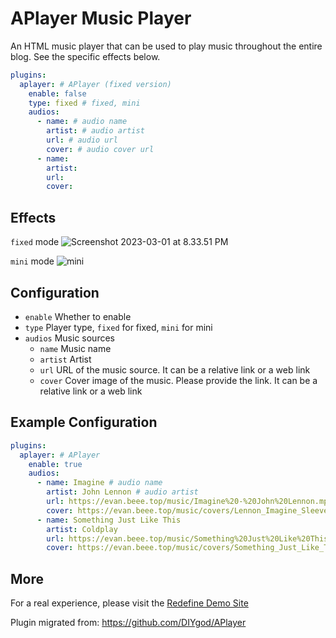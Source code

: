 # APlayer Music Player

An HTML music player that can be used to play music throughout the entire blog. See the specific effects below.

```yaml
plugins:
  aplayer: # APlayer (fixed version)
    enable: false
    type: fixed # fixed, mini
    audios:
      - name: # audio name
        artist: # audio artist
        url: # audio url
        cover: # audio cover url
      - name: 
        artist: 
        url: 
        cover: 
```

## Effects

`fixed` mode
![Screenshot 2023-03-01 at 8.33.51 PM](https://evan.beee.top/img/2023/03/01/bfba84ee6ee020b9923a94fa9a14a2b7.png)

`mini` mode
![mini](https://evan.beee.top/img/2023/04/07/9d58c198410eec3a18896b1af9cb8863.png)

## Configuration

- `enable` Whether to enable
- `type` Player type, `fixed` for fixed, `mini` for mini
- `audios` Music sources
  - `name` Music name
  - `artist` Artist
  - `url` URL of the music source. It can be a relative link or a web link
  - `cover` Cover image of the music. Please provide the link. It can be a relative link or a web link

## Example Configuration

```yaml
plugins:
  aplayer: # APlayer
    enable: true
    audios:
      - name: Imagine # audio name
        artist: John Lennon # audio artist
        url: https://evan.beee.top/music/Imagine%20-%20John%20Lennon.mp3 # audio url
        cover: https://evan.beee.top/music/covers/Lennon_Imagine_Sleeve_1975.jpg # audio cover
      - name: Something Just Like This
        artist: Coldplay
        url: https://evan.beee.top/music/Something%20Just%20Like%20This%20-%20The%20Chainsmokers%E3%80%81Coldplay.mp3
        cover: https://evan.beee.top/music/covers/Something_Just_Like_This.png
```

## More

For a real experience, please visit the [Redefine Demo Site](https://redefine.ohevan.com/2022/10/02/theme-demo/)

Plugin migrated from: https://github.com/DIYgod/APlayer
